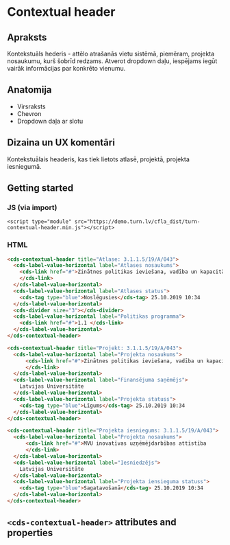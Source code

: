 
# Contextual header
## Apraksts
Kontekstuāls hederis - attēlo atrašanās vietu sistēmā, piemēram, projekta nosaukumu, kurš šobrīd redzams. Atverot dropdown daļu, iespējams iegūt vairāk informācijas par konkrēto vienumu.

## Anatomija
* Virsraksts
* Chevron
* Dropdown daļa ar slotu

## Dizaina un UX komentāri
Kontekstuālais headeris, kas tiek lietots atlasē, projektā, projekta iesniegumā. 

## Getting started

### JS (via import)

```imoprt
<script type="module" src="https://demo.turn.lv/cfla_dist/turn-contextual-header.min.js"></script>
```

### HTML

```html
<cds-contextual-header title="Atlase: 3.1.1.5/19/A/043">
  <cds-label-value-horizontal label="Atlases nosaukums">
    <cds-link href="#">Zinātnes politikas ieviešana, vadība un kapacitātes stiprināšana
    </cds-link>
  </cds-label-value-horizontal>
  <cds-label-value-horizontal label="Atlases status">
    <cds-tag type="blue">Noslēgusies</cds-tag> 25.10.2019 10:34
  </cds-label-value-horizontal>
  <cds-divider size="3"></cds-divider>
  <cds-label-value-horizontal label="Politikas programma">
    <cds-link href="#">1.1 </cds-link>
  </cds-label-value-horizontal>
</cds-contextual-header>

<cds-contextual-header title="Projekt: 3.1.1.5/19/A/043">
  <cds-label-value-horizontal label="Projekta nosaukums">
      <cds-link href="#">Zinātnes politikas ieviešana, vadība un kapacitātes stiprināšana
      </cds-link>
  </cds-label-value-horizontal>
  <cds-label-value-horizontal label="Finansējuma saņēmējs">
    Latvijas Universitāte
  </cds-label-value-horizontal>
  <cds-label-value-horizontal label="Projekta statuss">
    <cds-tag type="blue">Līgums</cds-tag> 25.10.2019 10:34
  </cds-label-value-horizontal>
</cds-contextual-header>

<cds-contextual-header title="Projekta iesniegums: 3.1.1.5/19/A/043">
  <cds-label-value-horizontal label="Projekta nosaukums">
      <cds-link href="#">MVU inovatīvas uzņēmējdarbības attīstība
      </cds-link>
  </cds-label-value-horizontal>
  <cds-label-value-horizontal label="Iesniedzējs">
    Latvijas Universitāte
  </cds-label-value-horizontal>
  <cds-label-value-horizontal label="Projekta iensieguma statuss">
    <cds-tag type="blue">Sagatavošanā</cds-tag> 25.10.2019 10:34
  </cds-label-value-horizontal>
</cds-contextual-header>
```

## `<cds-contextual-header>` attributes and properties

<Props of="cds-contextual-header" />
